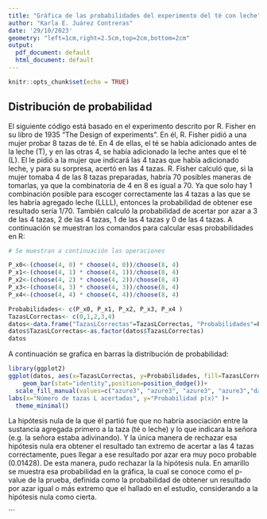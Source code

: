 ---
title: "Gráfica de las probabilidades del experimento del té con leche"
author: "Karla E. Juárez Contreras"
date: '29/10/2023'
geometry: "left=1cm,right=2.5cm,top=2cm,bottom=2cm"
output:
  pdf_document: default
  html_document: default
---

```{r setup, include=FALSE}
knitr::opts_chunk$set(echo = TRUE)
```

## Distribución de probabilidad 

El siguiente código está basado en el experimento descrito por  R. Fisher en su libro de 1935 "The Design of experiments". En él, R. Fisher pidió a una mujer probar 8 tazas de té. En 4 de ellas, el té se había adicionado antes de la leche (T), y en las otras 4, se había adicionado la leche antes que el té (L). El le pidió a la mujer que indicará las 4 tazas que había adicionado leche, y para su sorpresa, acertó en las 4 tazas. R. Fisher calculó que, si la mujer tomaba 4 de las 8 tazas preparadas, habría 70 posibles maneras de tomarlas, ya que la combinatoria de 4 en 8 es igual a 70. Ya que solo hay 1 combinación posible para escoger correctamente las 4 tazas a las que se les habría agregado leche (LLLL), entonces la probabilidad de obtener ese resultado sería 1/70. También calculó la probabilidad de acertar por azar a 3 de las 4 tazas, 2 de las 4 tazas, 1 de las 4 tazas y 0 de las 4 tazas. A continuación se muestran los comandos para calcular esas probabilidades en R:

```{r, out.width="35%"}
# Se muestran a continuación las operaciones

P_x0<-(choose(4, 0) * choose(4, 0))/choose(8, 4)
P_x1<-(choose(4, 1) * choose(4, 1))/choose(8, 4)
P_x2<-(choose(4, 2) * choose(4, 2))/choose(8, 4)
P_x3<-(choose(4, 3) * choose(4, 3))/choose(8, 4)
P_x4<-(choose(4, 4) * choose(4, 4))/choose(8, 4)

Probabilidades<- c(P_x0, P_x1, P_x2, P_x3, P_x4 )
TazasLCorrectas<- c(0,1,2,3,4)
datos<-data.frame("TazasLCorrectas"=TazasLCorrectas, "Probabilidades"=Probabilidades)
datos$TazasLCorrectas<-as.factor(datos$TazasLCorrectas)
datos
```

A continuación se grafica en barras la distribución de probabilidad:

```{r, out.width="80%"}
library(ggplot2)
ggplot(datos, aes(x=TazasLCorrectas, y=Probabilidades, fill=TazasLCorrectas)) +
    geom_bar(stat="identity",position=position_dodge())+
  scale_fill_manual(values=c("azure3", "azure3", "azure3", "azure3","darkred"))+
labs(x="Número de tazas L acertadas", y="Probabilidad p(x)" )+
  theme_minimal()
```

La hipótesis nula de la que él partió fue que no habría asociación entre la sustancia agregada primero a la taza (té o leche) y lo que indicara la señora (e.g. la señora estaba adivinando). Y la única manera de rechazar esa hipótesis nula era obtener el resultado tan extremo de acertar a las 4 tazas correctamente, pues llegar a ese resultado por azar era muy poco probable (0.01428). De esta manera, pudo rechazar la la hipótesis nula. En amarillo se muestra esa probabilidad en la gráfica, la cual se conoce como el p-value de la prueba, definida como la probabilidad de obtener un resultado por azar igual o más extremo que el hallado en el estudio, considerando a la hipótesis nula como cierta.

```



